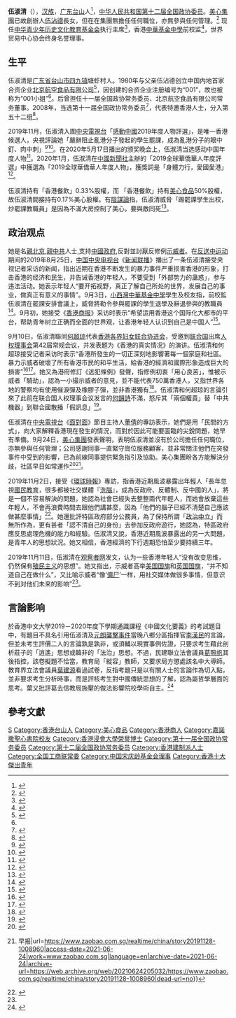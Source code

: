 {{Infobox person
| honorific_prefix = 
| name = 伍淑清
| honorific_suffix = 
| image = 伍淑清.jpg
| image_size = 200px
| alt = 
| caption = 接受《[[中國新聞網|中國新聞網]]》訪問
| other names = 美心太子女、美心大小姐、001小姐<ref name="hqw">{{cite web|url=https://china.huanqiu.com/article/9CaKrnKmIg0|title=“美心大小姐”硬气回应乱港分子 她还在《新闻联播》这样告诫香港年轻人|publisher=新闻联播公众号|date=2019-09-08|accessdate=2019-10-14|archive-date=2021-09-29|archive-url=https://web.archive.org/web/20210929144358/https://china.huanqiu.com/article/9CaKrnKmIg0|dead-url=no}}</ref>
| english_name = Annie Wu Suk-ching<ref name="hkvent">{{cite web|url=https://www.scmp.com/article/661560/hk-venture-took-thanks-deng|title=The HK venture that took off thanks to Deng|publisher=[[南華早報|南華早報]]|date=2008-11-26|accessdate=2019-09-10|archiveurl=https://web.archive.org/web/20190910164429/https://www.scmp.com/article/661560/hk-venture-took-thanks-deng|archive-date=2019-09-10|dead-url=no}}</ref><ref name="crois">{{cite web|url=https://www.scmp.com/news/hong-kong/politics/article/2174182/deng-xiaoping-asked-can-he-make-croissants-how-maxims-hong|title=Deng Xiaoping asked ‘Can he make croissants?’: how Maxim’s Hong Kong founder became China’s first airline catering service|publisher=[[南華早報|南華早報]]|date=2018-11-23|accessdate=2019-09-10|archive-url=https://web.archive.org/web/20190907122706/https://www.scmp.com/news/hong-kong/politics/article/2174182/deng-xiaoping-asked-can-he-make-croissants-how-maxims-hong|archive-date=2019-09-07|dead-url=no}}</ref>
| gender = 女
| birth_date = {{birth date and age|1948|9|13}}
| birth_place = {{HKG-1945}}<ref name=gczw>{{cite news|title=伍淑清：香港暴徒像“僵尸”一样，并不知道自己在做什么|url=https://www.guancha.cn/wushuqing/2019_11_11_524770_2.shtml|accessdate=2019-11-13|newspaper=观察者网|author=伍淑清|archive-date=2019-11-13|archive-url=https://web.archive.org/web/20191113075307/https://www.guancha.cn/wushuqing/2019_11_11_524770_2.shtml|dead-url=no}}</ref>
| nationality = {{CNHK}}
| education = 
| alma_mater = [[嘉諾撒聖心書院|嘉諾撒聖心書院]]、{{link-en|阿姆斯特朗学院 (加利福尼亚州)|Armstrong College (California)|阿姆斯特朗学院}}
| occupation = 东方航空食品有限公司执行董事、副董事长，富华食品有限公司董事、总经理，香港中国食品推广有限公司常务董事，日本东京翠园酒家常务董事，香港世界贸易中心总经理
| employer = 
| known_for = 中国内地首家合资企业创办者
| home_town = [[广东省|广东省]][[台山市|台山市]][[四九镇|四九镇]]塘虾村<ref name="tszx_stw">{{cite web|url=http://www.tszhengxie.com/Disp.Aspx?ID=1287&ClassID=10|title=伍舜德：一座永恒的丰碑|publisher=台山政协|date=2010-06-22|accessdate=2019-09-07|archiveurl=https://web.archive.org/web/20190907123202/http://www.tszhengxie.com/Disp.Aspx?ID=1287&ClassID=10|archivedate=2019-09-07|dead-url=yes}}</ref>
| title = 
| term = 
| predecessor = 
| successor = 
| spouse = 
| children = 
| parents = 父：[[伍沾德|伍沾德]]<br>母：李玉珍
| awards = [[香港青年工業家獎|香港青年工業家獎]]（1990年）
| past = 
}}

'''伍淑清'''{{SBS}}{{JP}}（{{bd|1948年|9月13日||}}），[[汉族|汉族]]，[[广东|广东]][[台山市|台山]]人<ref>{{cite web|url=http://www.tsbtv.tv/folder10/folder28/2018-04-17/43176.html|title=统战外侨领导拜会旅港乡亲伍淑清|publisher=台山市广播电视台|date=2018-04-17|accessdate=2019-09-10|archiveurl=https://web.archive.org/web/20190910170134/http://www.tsbtv.tv/folder10/folder28/2018-04-17/43176.html|archivedate=2019-09-10|dead-url=no}}</ref>，[[中华人民共和国|中华人民共和国]][[第十二届全国政协委员|第十二届全国政协委员]]。[[美心集團|美心集團]]已故創辦人[[伍沾德|伍沾德]]長女，但在在集團無擔任任何職位，亦無參與任何管理。<ref>{{Cite web |url=https://www.thestandnews.com/politics/%E5%89%B5%E8%BE%A6%E4%BA%BA%E9%95%B7%E5%A5%B3%E6%92%90%E8%AD%A6%E8%A8%80%E8%AB%96%E6%83%B9%E4%B8%8D%E6%BB%BF-%E7%BE%8E%E5%BF%83-%E4%BC%8D%E6%B7%91%E6%B8%85%E7%84%A1%E4%BB%BB%E4%BD%95%E8%81%B7%E4%BD%8D-%E8%A1%B7%E5%BF%83%E5%B8%8C%E6%9C%9B%E5%90%84%E6%96%B9%E8%A7%A3%E6%B1%BA%E5%88%86%E6%AD%A7 |title=創辦人長女撐警言論惹不滿-美心-伍淑清無任何職位 |access-date=2021-12-29 |archive-date=2021-07-29 |archive-url=https://web.archive.org/web/20210729004746/https://www.thestandnews.com/politics/%E5%89%B5%E8%BE%A6%E4%BA%BA%E9%95%B7%E5%A5%B3%E6%92%90%E8%AD%A6%E8%A8%80%E8%AB%96%E6%83%B9%E4%B8%8D%E6%BB%BF-%E7%BE%8E%E5%BF%83-%E4%BC%8D%E6%B7%91%E6%B8%85%E7%84%A1%E4%BB%BB%E4%BD%95%E8%81%B7%E4%BD%8D-%E8%A1%B7%E5%BF%83%E5%B8%8C%E6%9C%9B%E5%90%84%E6%96%B9%E8%A7%A3%E6%B1%BA%E5%88%86%E6%AD%A7 |dead-url=no }}</ref> 现任[[中华青少年历史文化教育基金会|中华青少年历史文化教育基金会]]执行主席<ref>{{cite news|title=了解昨天 为了明天——记全国政协常委伍淑清致力香港青少年国情教育15载|url=http://www.cppcc.gov.cn/zxww/2017/12/16/ARTI1513309240989890.shtml|accessdate=2019-09-10|newspaper=全国政协委员会|archive-date=2021-03-13|archive-url=https://web.archive.org/web/20210313062020/http://www.cppcc.gov.cn/zxww/2017/12/16/ARTI1513309240989890.shtml|dead-url=no}}</ref>，香港[[中華基金中學|中華基金中學]]前校监<ref>{{cite news|title=【罷課】中華基金中學校長澄清無報警　學生：理解校方擔心安全|url=https://www.hk01.com/%E7%A4%BE%E6%9C%83%E6%96%B0%E8%81%9E/371323/%E7%BD%B7%E8%AA%B2-%E4%B8%AD%E8%8F%AF%E5%9F%BA%E9%87%91%E4%B8%AD%E5%AD%B8%E6%A0%A1%E9%95%B7%E6%BE%84%E6%B8%85%E7%84%A1%E5%A0%B1%E8%AD%A6-%E5%AD%B8%E7%94%9F-%E7%90%86%E8%A7%A3%E6%A0%A1%E6%96%B9%E6%93%94%E5%BF%83%E5%AE%89%E5%85%A8|accessdate=2019-09-10|newspaper=香港01|archive-date=2021-10-21|archive-url=https://web.archive.org/web/20211021065314/https://www.hk01.com/%E7%A4%BE%E6%9C%83%E6%96%B0%E8%81%9E/371323/%E7%BD%B7%E8%AA%B2-%E4%B8%AD%E8%8F%AF%E5%9F%BA%E9%87%91%E4%B8%AD%E5%AD%B8%E6%A0%A1%E9%95%B7%E6%BE%84%E6%B8%85%E7%84%A1%E5%A0%B1%E8%AD%A6-%E5%AD%B8%E7%94%9F-%E7%90%86%E8%A7%A3%E6%A0%A1%E6%96%B9%E6%93%94%E5%BF%83%E5%AE%89%E5%85%A8|dead-url=no}}</ref>，世界贸易中心协会终身名誉理事。

== 生平 ==
伍淑清是[[广东省|广东省]][[台山市|台山市]][[四九镇|四九镇]]塘虾村人。1980年与父亲伍沾德创立中国内地首家合资企业[[北京航空食品有限公司|北京航空食品有限公司]]<ref>{{cite web|url=http://www.caac.gov.cn/website/old/D1/30years/jnhdbd/200812/t20081210_20697.html|title=改革开放30年“北航食品”中外合资第一家|publisher=[[中国民用航空局|中国民用航空局]]|date=2008-12-10|accessdate=2019-09-10|archiveurl=https://web.archive.org/web/20190910170812/http://www.caac.gov.cn/website/old/D1/30years/jnhdbd/200812/t20081210_20697.html|archivedate=2019-09-10|dead-url=no}}</ref>，因创建的合资企业注册编号为“001”，故也被称为“001小姐”<ref name="hqw"/>。后曾担任十一届全国政协常务委员、北京航空食品有限公司常务董事。2008年，当选第十一届全国政协常务委员<ref>{{cite news|title=第十一届全国政协委员名单|url=http://www.indaa.com.cn/zt/2009qglh/zxzs/200903/t20090303_127573.html|accessdate=2013-04-09|newspaper=新华社北京1月25日电 中国人民政治协商会议第十一届全国委员会委员名单(共2237人，2008年1月25日政协第十届全国委员会常务委员会第二十次会议通过)|date=2008年1月25日|deadurl=yes|archiveurl=https://web.archive.org/web/20130928014403/http://www.indaa.com.cn/zt/2009qglh/zxzs/200903/t20090303_127573.html|archivedate=2013年9月28日}}</ref>，代表特邀香港人士，分入第五十二组<ref>{{cite news|title=全国政协信息-伍淑清|url=http://www.cppcc.gov.cn/CMS/wylibary/showJcwyxtInfoWylibary.action?tabJcwyxt.guid=11W0018840&wytype=wjwy|accessdate=2013-04-11|newspaper=全国政协委员会|archive-url=https://web.archive.org/web/20150626091506/http://www.cppcc.gov.cn/CMS/wylibary/showJcwyxtInfoWylibary.action?tabJcwyxt.guid=11W0018840&wytype=wjwy|archive-date=2015-06-26|dead-url=no}}</ref>。

2019年11月，伍淑清入圍[[中国中央电视台|中央電視台]]「[[感動中國|感動中國]]2019年度人物評選」，是唯一香港候選人，央視評論她「嚴辭阻止亂港分子發起的學生罷課，成為亂港分子的眼中釘、肉中刺」<ref>{{Cite news |url=https://www.thestandnews.com/politics/%E7%BE%8E%E5%BF%83%E5%A4%AA%E5%AD%90%E5%A5%B3%E4%BC%8D%E6%B7%91%E6%B8%85-%E5%85%A5%E5%9C%8D%E5%A4%AE%E8%A6%96-%E6%84%9F%E5%8B%95%E4%B8%AD%E5%9C%8B%E5%B9%B4%E5%BA%A6%E4%BA%BA%E7%89%A9/ |title=美心太子女伍淑清　入圍央視「感動中國年度人物」 |date=2019-11-27 |work=立場新聞 |accessdate=2019-11-28 |archive-date=2020-10-30 |archive-url=https://web.archive.org/web/20201030090859/https://www.thestandnews.com/politics/%E7%BE%8E%E5%BF%83%E5%A4%AA%E5%AD%90%E5%A5%B3%E4%BC%8D%E6%B7%91%E6%B8%85-%E5%85%A5%E5%9C%8D%E5%A4%AE%E8%A6%96-%E6%84%9F%E5%8B%95%E4%B8%AD%E5%9C%8B%E5%B9%B4%E5%BA%A6%E4%BA%BA%E7%89%A9/ |dead-url=no }}</ref><ref>{{Cite news |url=https://hd.stheadline.com/news/realtime/hk/1648167/%E5%8D%B3%E6%99%82-%E6%B8%AF%E8%81%9E-%E4%BF%AE%E4%BE%8B%E9%A2%A8%E6%B3%A2-%E4%BC%8D%E6%B7%91%E6%B8%85%E5%85%A5%E5%9C%8D%E5%A4%AE%E8%A6%96-%E6%84%9F%E5%8B%95%E4%B8%AD%E5%9C%8B%E5%B9%B4%E5%BA%A6%E4%BA%BA%E7%89%A9-%E5%BD%A2%E5%AE%B9%E5%85%B6%E4%B8%80%E5%AE%B6%E4%BA%BA%E6%84%9B%E5%9C%8B%E6%84%9B%E6%B8%AF |title=【修例風波】伍淑清入圍央視「感動中國年度人物」 形容其一家人愛國愛港 |date=2019-11-27 |work=頭條日報 |accessdate=2019-11-28 |archive-date=2020-01-28 |archive-url=https://web.archive.org/web/20200128202405/http://hd.stheadline.com/news/realtime/hk/1648167/%E5%8D%B3%E6%99%82-%E6%B8%AF%E8%81%9E-%E4%BF%AE%E4%BE%8B%E9%A2%A8%E6%B3%A2-%E4%BC%8D%E6%B7%91%E6%B8%85%E5%85%A5%E5%9C%8D%E5%A4%AE%E8%A6%96-%E6%84%9F%E5%8B%95%E4%B8%AD%E5%9C%8B%E5%B9%B4%E5%BA%A6%E4%BA%BA%E7%89%A9-%E5%BD%A2%E5%AE%B9%E5%85%B6%E4%B8%80%E5%AE%B6%E4%BA%BA%E6%84%9B%E5%9C%8B%E6%84%9B%E6%B8%AF |dead-url=no }}</ref>。在2020年5月17日播出的颁奖晚会上，伍淑清当选感动中国年度人物<ref>{{cite news |title=她向世界说出真实香港 伍淑清当选感动中国年度人物 |url=https://news.sina.com.cn/c/2020-05-17/doc-iircuyvi3608966.shtml |accessdate=2020-05-17 |work=封面新闻 |date=2020-05-17 |archive-date=2021-03-13 |archive-url=https://web.archive.org/web/20210313062058/https://news.sina.com.cn/c/2020-05-17/doc-iircuyvi3608966.shtml |dead-url=no }}</ref>。2020年1月，伍淑清在[[中國新聞社|中國新聞社]]主辦的「2019全球華僑華人年度評選」中獲選為「2019全球華僑華人年度人物」，獲獎詞是「身體力行，愛國愛港」<ref>{{Cite news|url=https://www.bastillepost.com/hongkong/article/5708622-%e4%bc%8d%e6%b7%91%e6%b8%85%e7%8d%b2%e9%81%b8%e3%80%8c2019%e5%85%a8%e7%90%83%e8%8f%af%e5%83%91%e8%8f%af%e4%ba%ba%e5%b9%b4%e5%ba%a6%e4%ba%ba%e7%89%a9%e3%80%8d|title=伍淑清獲中新社選為「2019全球華僑華人年度人物」|date=2020-01-08|work=巴士的報|accessdate=2020-01-10|archive-date=2021-03-13|archive-url=https://web.archive.org/web/20210313062059/https://www.bastillepost.com/hongkong/article/5708622-%E4%BC%8D%E6%B7%91%E6%B8%85%E7%8D%B2%E9%81%B8%E3%80%8C2019%E5%85%A8%E7%90%83%E8%8F%AF%E5%83%91%E8%8F%AF%E4%BA%BA%E5%B9%B4%E5%BA%A6%E4%BA%BA%E7%89%A9%E3%80%8D|dead-url=no}}</ref>。

伍淑清持有「香港餐飲」0.33%股權，而 「香港餐飲」持有[[美心食品|美心食品]]50%股權，故伍淑清間接持有0.17%美心股權。有[[陰謀論|陰謀論]]指，伍淑清威脅「踢罷課學生出校，炒罷課教職員」是因為不滿大房控制了美心，要與敵同死<ref>{{Cite news |url=https://news.modia.com.hk/2019/10/18/147666/【真%EF%BC%8E陰謀】伍淑清二度攬炒-傳二房家族利益內鬨/ |title=【真．陰謀】伍淑清二度攬炒 傳二房家族利益內鬨 美心若聲明譴責可停「裝修」｜推薦｜流動新聞 |last=wing |date=2019-10-17 |accessdate=2020-01-01 |language=zh-TW |archive-date=2020-01-01 |archive-url=https://web.archive.org/web/20200101160355/https://news.modia.com.hk/2019/10/18/147666/%e3%80%90%e7%9c%9f%ef%bc%8e%e9%99%b0%e8%ac%80%e3%80%91%e4%bc%8d%e6%b7%91%e6%b8%85%e4%ba%8c%e5%ba%a6%e6%94%ac%e7%82%92-%e5%82%b3%e4%ba%8c%e6%88%bf%e5%ae%b6%e6%97%8f%e5%88%a9%e7%9b%8a%e5%85%a7%e9%ac%a8/ |dead-url=no }}</ref>。

== 政治观点 ==
她是名[[親北京派|親北京]],[[親中派|親中共]]人士,支持[[中國政府|中國政府]],反對並討厭反修例[[示威者|示威者]]。在[[反送中运动|反送中运动]]期间的2019年8月25日，[[中国中央电视台|中国中央电视台]]《[[新闻联播|新闻联播]]》播出了一条伍淑清接受央视记者采访的新闻，指出近期在香港不断发生的暴力事件严重损害香港的形象，打击香港的经济和民生，并告诫香港的年轻人，不要受到「外部势力的蛊惑」，参与违法活动。她表示年轻人“要开拓视野，真正了解自己所处的世界，发展自己的事业，做真正有意义的事情”。9月3日，[[小西灣|小西灣]][[中華基金中學|中華基金中學]]學生及校友指，前校監伍淑清在罷課安排會議上，威脅將勒令參與罷課的學生退學及辭退參與的教職員<ref>{{Cite news |url=https://m.mingpao.com/ins/港聞/article/20190904/s00001/1567565413108/【逃犯條例-罷課】中華基金中學傳打壓學生罷課-過百校友街坊聲援-署理校長否認打壓 |title=【逃犯條例．罷課】中華基金中學傳打壓學生罷課 過百校友街坊聲援 署理校長否認打壓 |date= 2019-09-04 |accessdate=2020-01-01}}</ref>。9月初，她接受《[[香港商报|香港商报]]》采访时表示“希望运用香港这个国际化大都市的平台，帮助青年树立正确而全面的世界观，让香港年轻人认识到自己是中国人”<ref>{{cite news|title=“美心大小姐”硬气回应乱港分子 她还在《新闻联播》这样告诫香港年轻人|url=http://china.huanqiu.com/gangao/2019-09/15423392.html?agt=15422|accessdate=2019-09-10|newspaper=环球网}}</ref>。

9月10日，伍淑清聯同[[何超琼|何超琼]]代表[[香港各界妇女联合协进会|香港各界妇女联合协进会]]，受邀到[[联合国|联合国]]出席[[联合国人权理事会|人权理事会]]第42届常规会议，并发表题为《香港的真实情况》的演讲。伍淑清和何超琼接受记者采访时表示“香港所發生的一切正深刻地影響著每一個家庭和社區。暴力示威者破壞了所有香港市民的和平生活，給香港的經濟和國際形象造成巨大的損害”<ref>{{cite news|title=商界女强人伍淑清与何超琼将在联合国揭乱港真相|url=https://finance.sina.com.cn/china/gncj/2019-09-09/doc-iicezzrq4435065.shtml|accessdate=2019-09-10|newspaper=环球网|archive-url=https://web.archive.org/web/20190922130013/http://finance.sina.com.cn/china/gncj/2019-09-09/doc-iicezzrq4435065.shtml|archive-date=2019-09-22|dead-url=no}}</ref><ref>{{cite news|title=【逃犯條例】何超瓊伍淑清將在聯合國演講：暴力示威破壞平和生活|url=https://www.hk01.com/%E5%8D%B3%E6%99%82%E4%B8%AD%E5%9C%8B/373555/%E9%80%83%E7%8A%AF%E6%A2%9D%E4%BE%8B-%E4%BD%95%E8%B6%85%E7%93%8A%E4%BC%8D%E6%B7%91%E6%B8%85%E5%B0%87%E5%9C%A8%E8%81%AF%E5%90%88%E5%9C%8B%E6%BC%94%E8%AC%9B-%E6%9A%B4%E5%8A%9B%E7%A4%BA%E5%A8%81%E7%A0%B4%E5%A3%9E%E5%B9%B3%E5%92%8C%E7%94%9F%E6%B4%BB|accessdate=2019-09-10|newspaper=香港01|archive-date=2021-09-15|archive-url=https://web.archive.org/web/20210915063557/https://www.hk01.com/%E5%8D%B3%E6%99%82%E4%B8%AD%E5%9C%8B/373555/%E9%80%83%E7%8A%AF%E6%A2%9D%E4%BE%8B-%E4%BD%95%E8%B6%85%E7%93%8A%E4%BC%8D%E6%B7%91%E6%B8%85%E5%B0%87%E5%9C%A8%E8%81%AF%E5%90%88%E5%9C%8B%E6%BC%94%E8%AC%9B-%E6%9A%B4%E5%8A%9B%E7%A4%BA%E5%A8%81%E7%A0%B4%E5%A3%9E%E5%B9%B3%E5%92%8C%E7%94%9F%E6%B4%BB|dead-url=no}}</ref>。她又為港府修訂《逃犯條例》發聲，指修例初衷「用心良苦」，惟被示威者「騎劫」，認為一小撮示威者的意見，並不能代表750萬香港人，又指世界各地的警察均有使用催淚彈及橡膠子彈，並非香港獨有<ref>{{Cite news |url=https://www.hkcd.com/content/2019-09/09/content_1155712.html |title=伍淑清何超瓊明赴聯國演說 一小撮示威者不代表750萬港人 |date=2019-09-09 |accessdate=2019-09-24 |newspaper=香港商報 |archive-url=https://web.archive.org/web/20190911193004/http://www.hkcd.com/content/2019-09/09/content_1155712.html |archive-date=2019-09-11 |dead-url=no }}</ref>。伍淑清和何超琼的言論引來了此前在联合国人权理事会议发言的[[何韻詩|何韻詩]]不滿，怒斥其「兩個權貴」替「中共機器」到聯合國散播「假訊息」<ref>{{cite web |title=何韵诗：呼吁台湾人参加9·29撑港游行 |url=https://www.rfa.org/mandarin/yataibaodao/gangtai/hx2-09122019095325.html |website=[[自由亞洲電台|自由亞洲電台]] |accessdate=2019-09-12 |language=中文 |archive-url=https://web.archive.org/web/20190913042402/https://www.rfa.org/mandarin/yataibaodao/gangtai/hx2-09122019095325.html |archive-date=2019-09-13 |dead-url=no }}</ref>。

伍淑清在[[中国中央电视台|中央電視台]]《[[面对面_(中国中央电视台节目)|面對面]]》節目主持人[[董倩|董倩]]的專訪表示，她們是用「民間的方式」，向大家解釋香港現在發生的情況，而對於因此可能要面臨的尖銳問題，她早有準備。9月24日，[[美心集團|美心集團]]發表聲明，表明伍淑清並沒有於公司擔任任何職位，亦無參與任何管理；公司感謝同事一直緊守崗位服務顧客，並非常關注他們在突發事件中受到的影響，已為前線同事提供緊急指引及協助。美心集團昐各方能解決分歧，社區早日如常運作<ref>{{Cite news|url=https://www.hk01.com/%E7%A4%BE%E6%9C%83%E6%96%B0%E8%81%9E/378966/%E9%80%83%E7%8A%AF%E6%A2%9D%E4%BE%8B-%E7%BE%8E%E5%BF%83%E8%88%87%E5%89%B5%E8%BE%A6%E4%BA%BA%E9%95%B7%E5%A5%B3%E5%89%B2%E5%B8%AD-%E4%BC%8D%E6%B7%91%E6%B8%85%E9%9D%9E%E5%93%A1%E5%B7%A5-%E7%84%A1%E5%8F%83%E8%88%87%E7%AE%A1%E7%90%86|title=美心與創辦人長女割席：伍淑清非員工　無參與管理|date=2019-09-24|accessdate=2019-09-24|newspaper=香港01|archive-url=https://web.archive.org/web/20190924152821/https://www.hk01.com/%E7%A4%BE%E6%9C%83%E6%96%B0%E8%81%9E/378966/%E9%80%83%E7%8A%AF%E6%A2%9D%E4%BE%8B-%E7%BE%8E%E5%BF%83%E8%88%87%E5%89%B5%E8%BE%A6%E4%BA%BA%E9%95%B7%E5%A5%B3%E5%89%B2%E5%B8%AD-%E4%BC%8D%E6%B7%91%E6%B8%85%E9%9D%9E%E5%93%A1%E5%B7%A5-%E7%84%A1%E5%8F%83%E8%88%87%E7%AE%A1%E7%90%86|archive-date=2019-09-24|dead-url=no}}</ref><ref>{{Cite web|title=伍淑清入围中国央视“感动中国年度人物” {{!}} 早报|url=https://www.zaobao.com.sg/realtime/china/story20191128-1008960|access-date=2021-06-24|work=www.zaobao.com.sg|language=en|archive-date=2021-06-24|archive-url=https://web.archive.org/web/20210624205032/https://www.zaobao.com.sg/realtime/china/story20191128-1008960|dead-url=no}}</ref>。

2019年11月2日，接受《[[環球時報|環球時報]]》專訪，指香港近期風波暴露出年輕人「長年忽視[[德育及国民教育科|國民教育]]，很多都被社交媒體『[[洗腦|洗腦]]』，成為反政府、反體制、反中國的人」，將是一個不容易解決的問題，她認為社會已經失去整整兩代年輕人，而她會放棄這些年輕人，不會再浪費時間去跟他們講甚麼，因為「他們的腦子已經不清楚自己應該做甚麼事情」<ref>{{Cite web |url=http://news.tvb.com/local/5dbff9f6e60383b669f6682b/%E4%BC%8D%E6%B7%91%E6%B8%85%E7%A8%B1%E6%9C%AC%E6%B8%AF%E9%81%AD%E7%A4%BE%E4%BA%A4%E7%B6%B2%E6%B4%97%E8%85%A6-%E7%A4%BE%E6%9C%83%E5%B7%B2%E5%A4%B1%E5%8E%BB%E5%85%A9%E4%BB%A3%E5%B9%B4%E8%BC%95%E4%BA%BA |title=伍淑清稱本港遭社交網洗腦 社會已失去兩代年輕人 |access-date=2019-11-04 |archive-date=2019-11-04 |archive-url=https://web.archive.org/web/20191104105324/http://news.tvb.com/local/5dbff9f6e60383b669f6682b/%E4%BC%8D%E6%B7%91%E6%B8%85%E7%A8%B1%E6%9C%AC%E6%B8%AF%E9%81%AD%E7%A4%BE%E4%BA%A4%E7%B6%B2%E6%B4%97%E8%85%A6-%E7%A4%BE%E6%9C%83%E5%B7%B2%E5%A4%B1%E5%8E%BB%E5%85%A9%E4%BB%A3%E5%B9%B4%E8%BC%95%E4%BA%BA |dead-url=no }}</ref>。她還批評特區政府部分公務員，為了保持所謂「[[政治中立|政治中立]]」而無所作為，更有甚者「認不清自己的身份」去參加反政府遊行，她認為，特區政府應反思處理危機的能力和經驗。伍淑清又說，香港近期風波暴露出的另一大問題，是青年人的思想狀況。她又相信，香港經濟的下行週期恐怕至少要持續三年。

2019年11月11日，伍淑清在[[观察者网|观察者网]]发文，认为一些香港年轻人“没有改变思维，仍然保有[[殖民主义|殖民主义]]的思想”。她又指出，示威者高举[[美国国旗|美国国旗]]和[[英国国旗|英国国旗]]，“并不知道自己在做什么”，又比喻示威者“像‘[[僵尸|僵尸]]’一样，用社交媒体做很多事情，但意识不到对他们未来的影响”<ref name=gczw/>。
== 言論影响 ==
於香港中文大學2019－2020年度下學期通識課程《中國文化要義》的考試題目中，有題目不具名引用伍淑清及[[元朗襲擊事件|元朗襲擊事件]]當晚八鄉分區指揮官[[李漢民|李漢民]]的言論，但並未考生評價二人的言論孰是孰非，或須輔以現實事例佐證，只要求考生藉此剖析莊子的「逍遙」思想或韓非的「法治」思想。不過，民建聯立法會議員[[葛珮帆|葛珮帆]]其後指控，該卷擬題不恰當，教育局「縱容」教師，又要求局方懲處該名中大導師。教育界立法會議員[[葉建源|葉建源]]看過試卷，反指考題只是以有關人士的言論作為切入點，並非要求考生分析時事，而是評核考生對中國傳統思想的了解，認為屬哲學層面的思考。葉又批評葛去信教局施壓的做法影響院校學術自主。<ref name="AppleDaily-20200417-1">{{cite web |title=【抗暴之戰】中大通識以7.21光頭警出題遭建制狙擊 校方重申尊重學術自由 |url=https://hk.appledaily.com/local/20200417/XFGQGVGMNH3KOYNA6D6I2NYTW4/ |accessdate=2020-04-20 |archive-date=2021-06-21 |archive-url=https://web.archive.org/web/20210621190701/https://hk.appledaily.com/local/20200417/XFGQGVGMNH3KOYNA6D6I2NYTW4/ |dead-url=yes }}</ref>

== 參考文獻 ==
{{Reflist}}

{{香港十大杰出青年}}
{{感动中国}}
{{Navboxes 
| title  = 伍淑清在[[中华全国工商业联合会|中华全国工商业联合会]]的职务
| list1  =
{{中华全国工商业联合会第六届执行委员会}}
{{中华全国工商业联合会第七届执行委员会}}
{{中华全国工商业联合会第八届执行委员会}}
{{中华全国工商业联合会第九届执行委员会}}
}}
{{Navboxes 
| title  = 伍淑清在[[中国宋庆龄基金会|中国宋庆龄基金会]]的职务
| list1  =
{{宋庆龄基金会第二届理事会}}
{{宋庆龄基金会第三届理事会}}
}}

{{Authority control}}
{{DEFAULTSORT:Wusukching, Annie}}
[[Category:伍姓|S]]
[[Category:香港台山人|Category:香港台山人]]
[[Category:美心食品|Category:美心食品]]
[[Category:香港商人|Category:香港商人]]
[[Category:嘉諾撒聖心書院校友|Category:嘉諾撒聖心書院校友]]
[[Category:香港浸會大學榮譽博士|Category:香港浸會大學榮譽博士]]
[[Category:第十一届全国政协常务委员|Category:第十一届全国政协常务委员]]
[[Category:第十二届全国政协常务委员|Category:第十二届全国政协常务委员]]
[[Category:香港建制派人士|Category:香港建制派人士]]
[[Category:全国工商联常委|Category:全国工商联常委]]
[[Category:中国宋庆龄基金会理事|Category:中国宋庆龄基金会理事]]
[[Category:香港十大傑出青年|Category:香港十大傑出青年]]